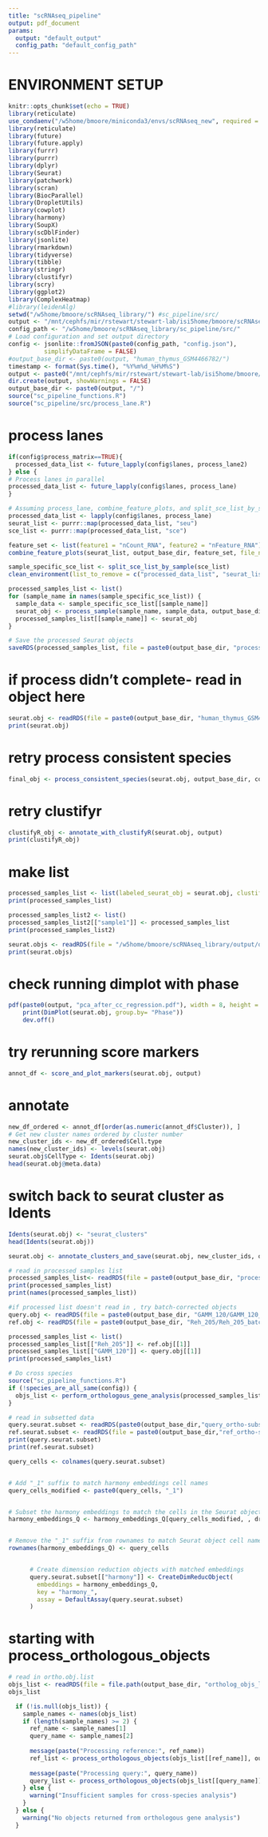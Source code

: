 ```yaml
---
title: "scRNAseq_pipeline"
output: pdf_document
params:
  output: "default_output" 
  config_path: "default_config_path" 
---
```


# ENVIRONMENT SETUP

```r
knitr::opts_chunk$set(echo = TRUE)
library(reticulate)
use_condaenv("/w5home/bmoore/miniconda3/envs/scRNAseq_new", required = TRUE)#"/root/miniconda/envs/scrnaseq"
library(reticulate)
library(future)
library(future.apply)
library(furrr)
library(purrr)
library(dplyr)
library(Seurat)
library(patchwork)
library(scran)
library(BiocParallel)
library(DropletUtils)
library(cowplot)
library(harmony)
library(SoupX)
library(scDblFinder)
library(jsonlite)
library(rmarkdown)
library(tidyverse)
library(tibble)
library(stringr)
library(clustifyr)
library(scry)
library(ggplot2)
library(ComplexHeatmap)
#library(leidenAlg)
setwd("/w5home/bmoore/scRNAseq_library/") #sc_pipeline/src/
output <- "/mnt/cephfs/mir/rstewart/stewart-lab/isi5home/bmoore/scRNAseq_library/output/"
config_path <- "/w5home/bmoore/scRNAseq_library/sc_pipeline/src/"
# Load configuration and set output directory
config <- jsonlite::fromJSON(paste0(config_path, "config.json"), 
          simplifyDataFrame = FALSE)
#output_base_dir <- paste0(output, "human_thymus_GSM4466782/")
timestamp <- format(Sys.time(), "%Y%m%d_%H%M%S")
output <- paste0("/mnt/cephfs/mir/rstewart/stewart-lab/isi5home/bmoore/scRNAseq_library/output/output_", timestamp)
dir.create(output, showWarnings = FALSE)
output_base_dir <- paste0(output, "/")
source("sc_pipeline_functions.R")
source("sc_pipeline/src/process_lane.R")
```
# process lanes
```r
if(config$process_matrix==TRUE){
  processed_data_list <- future_lapply(config$lanes, process_lane2)
} else {
# Process lanes in parallel
processed_data_list <- future_lapply(config$lanes, process_lane)
}
```

```r
# Assuming process_lane, combine_feature_plots, and split_sce_list_by_sample are defined in 'sc_pipeline_functions.R'
processed_data_list <- lapply(config$lanes, process_lane)
seurat_list <- purrr::map(processed_data_list, "seu")
sce_list <- purrr::map(processed_data_list, "sce")

feature_set <- list(feature1 = "nCount_RNA", feature2 = "nFeature_RNA")
combine_feature_plots(seurat_list, output_base_dir, feature_set, file_name_base = "post_soupx_qc")

sample_specific_sce_list <- split_sce_list_by_sample(sce_list)
clean_environment(list_to_remove = c("processed_data_list", "seurat_list", "feature_set"))

processed_samples_list <- list()
for (sample_name in names(sample_specific_sce_list)) {
  sample_data <- sample_specific_sce_list[[sample_name]]
  seurat_obj <- process_sample(sample_name, sample_data, output_base_dir, config)
  processed_samples_list[[sample_name]] <- seurat_obj
}

# Save the processed Seurat objects
saveRDS(processed_samples_list, file = paste0(output_base_dir, "processed_seurat_objects.rds"))
```
# if process didn't complete- read in object here
```r
seurat.obj <- readRDS(file = paste0(output_base_dir, "human_thymus_GSM4466782_batchcorr_seurat_obj.rds"))
print(seurat.obj)
```
# retry process consistent species
```r
final_obj <- process_consistent_species(seurat.obj, output_base_dir, config, "human_thymus_GSM4466782")
```

# retry clustifyr
```r
clustifyR_obj <- annotate_with_clustifyR(seurat.obj, output)
print(clustifyR_obj)
```
# make list
```r
processed_samples_list <- list(labeled_seurat_obj = seurat.obj, clustifyR_obj = clustifyR_obj)
print(processed_samples_list)
```
```r
processed_samples_list2 <- list()
processed_samples_list2[["sample1"]] <- processed_samples_list
print(processed_samples_list2)
```
```r
seurat.objs <- readRDS(file = "/w5home/bmoore/scRNAseq_library/output/output_20240517_165517/processed_seurat_objects.rds")
print(seurat.objs)
```
# check running dimplot with phase
```r
pdf(paste0(output, "pca_after_cc_regression.pdf"), width = 8, height = 6)
    print(DimPlot(seurat.obj, group.by= "Phase"))
    dev.off()
```
# try rerunning score markers
```r
annot_df <- score_and_plot_markers(seurat.obj, output)
```
# annotate
```r
new_df_ordered <- annot_df[order(as.numeric(annot_df$Cluster)), ]
# Get new cluster names ordered by cluster number
new_cluster_ids <- new_df_ordered$Cell.type
names(new_cluster_ids) <- levels(seurat.obj)
seurat.obj$CellType <- Idents(seurat.obj)
head(seurat.obj@meta.data)
```
# switch back to seurat cluster as Idents
```r
Idents(seurat.obj) <- "seurat_clusters"
head(Idents(seurat.obj))
```
```r
seurat.obj <- annotate_clusters_and_save(seurat.obj, new_cluster_ids, output)
```
```r
# read in processed samples list
processed_samples_list<- readRDS(file = paste0(output_base_dir, "processed_seurat_objects.rds"))
print(processed_samples_list)
print(names(processed_samples_list))
```

```r
#if processed list doesn't read in , try batch-corrected objects
query.obj <- readRDS(file = paste0(output_base_dir, "GAMM_120/GAMM_120_batchcorr_seurat_obj.rds"))
ref.obj <- readRDS(file = paste0(output_base_dir, "Reh_205/Reh_205_batchcorr_seurat_obj.rds"))
```
```r
processed_samples_list <- list()
processed_samples_list[["Reh_205"]] <- ref.obj[[1]]
processed_samples_list[["GAMM_120"]] <- query.obj[[1]]
print(processed_samples_list)
```
```r
# Do cross species
source("sc_pipeline_functions.R")
if (!species_are_all_same(config)) {
  objs_list <- perform_orthologous_gene_analysis(processed_samples_list, config, output_base_dir)
}
```
```r
# read in subsetted data
query.seurat.subset <- readRDS(paste0(output_base_dir,"query_ortho-subset_seurat.rds"))
ref.seurat.subset <- readRDS(file = paste0(output_base_dir,"ref_ortho-subset_seurat.rds"))
print(query.seurat.subset)
print(ref.seurat.subset)
```
```r
query_cells <- colnames(query.seurat.subset)


# Add "_1" suffix to match harmony embeddings cell names
query_cells_modified <- paste0(query_cells, "_1")


# Subset the harmony embeddings to match the cells in the Seurat objects
harmony_embeddings_Q <- harmony_embeddings_Q[query_cells_modified, , drop = FALSE]


# Remove the "_1" suffix from rownames to match Seurat object cell names
rownames(harmony_embeddings_Q) <- query_cells


      # Create dimension reduction objects with matched embeddings
      query.seurat.subset[["harmony"]] <- CreateDimReducObject(
        embeddings = harmony_embeddings_Q,
        key = "harmony_",
        assay = DefaultAssay(query.seurat.subset)
      )

```

# starting with process_orthologous_objects
```r
# read in ortho.obj.list
objs_list <- readRDS(file = file.path(output_base_dir, "ortholog_objs_list.rds"))
objs_list

```
```r
  if (!is.null(objs_list)) {
    sample_names <- names(objs_list)
    if (length(sample_names) >= 2) {
      ref_name <- sample_names[1]
      query_name <- sample_names[2]
      
      message(paste("Processing reference:", ref_name))
      ref_list <- process_orthologous_objects(objs_list[[ref_name]], output_base_dir, config, ref_name)
      
      message(paste("Processing query:", query_name))
      query_list <- process_orthologous_objects(objs_list[[query_name]], output_base_dir, config, query_name)
    } else {
      warning("Insufficient samples for cross-species analysis")
    }
  } else {
    warning("No objects returned from orthologous gene analysis")
  }
```
